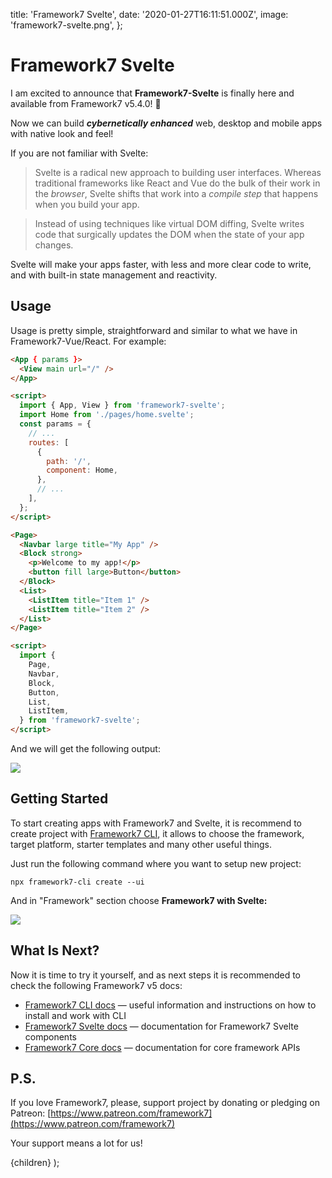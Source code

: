   title: 'Framework7 Svelte',
  date: '2020-01-27T16:11:51.000Z',
  image: 'framework7-svelte.png',
};

# Framework7 Svelte

I am excited to announce that **Framework7-Svelte** is finally here and available from Framework7 v5.4.0! 🎉

Now we can build **_cybernetically enhanced_** web, desktop and mobile apps with native look and feel!

If you are not familiar with Svelte:

> Svelte is a radical new approach to building user interfaces. Whereas traditional frameworks like React and Vue do the bulk of their work in the _browser_, Svelte shifts that work into a _compile step_ that happens when you build your app.

> Instead of using techniques like virtual DOM diffing, Svelte writes code that surgically updates the DOM when the state of your app changes.

Svelte will make your apps faster, with less and more clear code to write, and with built-in state management and reactivity.

## Usage

Usage is pretty simple, straightforward and similar to what we have in Framework7-Vue/React. For example:

```html
<App { params }>
  <View main url="/" />
</App>

<script>
  import { App, View } from 'framework7-svelte';
  import Home from './pages/home.svelte';
  const params = {
    // ...
    routes: [
      {
        path: '/',
        component: Home,
      },
      // ...
    ],
  };
</script>
```

```html
<Page>
  <Navbar large title="My App" />
  <Block strong>
    <p>Welcome to my app!</p>
    <button fill large>Button</button>
  </Block>
  <List>
    <ListItem title="Item 1" />
    <ListItem title="Item 2" />
  </List>
</Page>

<script>
  import {
    Page,
    Navbar,
    Block,
    Button,
    List,
    ListItem,
  } from 'framework7-svelte';
</script>
```

And we will get the following output:

![](/images/framework7-svelte-0.png)

## Getting Started

To start creating apps with Framework7 and Svelte, it is recommend to create project with [Framework7 CLI](https://framework7.io/cli/), it allows to choose the framework, target platform, starter templates and many other useful things.

Just run the following command where you want to setup new project:

```
npx framework7-cli create --ui
```

And in "Framework" section choose **Framework7 with Svelte:**

![](/images/framework7-svelte-1.png)

## What Is Next?

Now it is time to try it yourself, and as next steps it is recommended to check the following Framework7 v5 docs:

- [Framework7 CLI docs](https://framework7.io/cli/) — useful information and instructions on how to install and work with CLI
- [Framework7 Svelte docs](https://framework7.io/svelte/) — documentation for Framework7 Svelte components
- [Framework7 Core docs](https://framework7.io/docs/) — documentation for core framework APIs

## P.S.

If you love Framework7, please, support project by donating or pledging on Patreon: [https://www.patreon.com/framework7](https://www.patreon.com/framework7)

Your support means a lot for us!

  <PostLayout meta={meta}>{children}</PostLayout>
);
